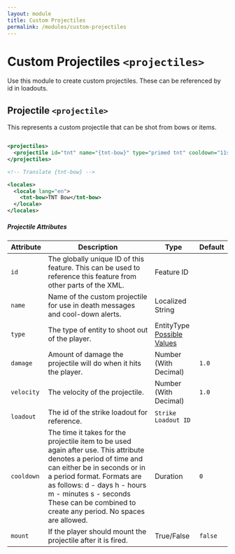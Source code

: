 ```yaml
---
layout: module
title: Custom Projectiles
permalink: /modules/custom-projectiles
---
```


# Custom Projectiles `<projectiles>`

Use this module to create custom projectiles. These can be referenced by id in loadouts.

## Projectile `<projectile>`

This represents a custom projectile that can be shot from bows or items.

```xml

<projectiles>
  <projectile id="tnt" name="{tnt-bow}" type="primed tnt" cooldown="11s" />
</projectiles>

<!-- Translate {tnt-bow} -->

<locales>
  <locale lang="en">
    <tnt-bow>TNT Bow</tnt-bow>
  </locale>
</locales>

```

##### Projectile Attributes

| Attribute | Description | Type | Default |
| --- | --- | --- | --- |
| `id` | The globally unique ID of this feature. This can be used to reference this feature from other parts of the XML. | <span class="badge badge--primary">Feature ID</span> | |
| `name` | Name of the custom projectile for use in death messages and cool-down alerts. | <span class="badge badge--primary">Localized String</span> | |
| `type` | The type of entity to shoot out of the player. | <span class="badge badge--primary">EntityType</span><br />[Possible Values](https://hub.spigotmc.org/javadocs/spigot/org/bukkit/entity/EntityType.html) | |
| `damage` | Amount of damage the projectile will do when it hits the player. | <span class="badge badge--primary">Number (With Decimal)</span> | `1.0` |
| `velocity` | The velocity of the projectile. | <span class="badge badge--primary">Number (With Decimal)</span> | `1.0` |
| `loadout` | The id of the strike loadout for reference. | `Strike Loadout ID` | |
| `cooldown` | The time it takes for the projectile item to be used again after use. This attribute denotes a period of time and can either be in seconds or in a period format. Formats are as follows:     d - days     h - hours     m - minutes     s - seconds These can be combined to create any period. No spaces are allowed. | <span class="badge badge--primary">Duration</span> | `0` |
| `mount` | If the player should mount the projectile after it is fired. | <span class="badge badge--primary">True/False</span> | `false` |

